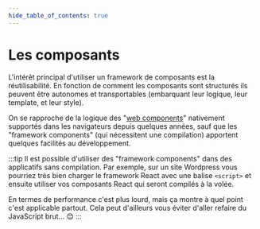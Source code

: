 ```yaml
---
hide_table_of_contents: true
---
```


# Les composants

L'intérêt principal d'utiliser un framework de composants est la réutilisabilité. En fonction de comment les composants sont structurés ils peuvent être autonomes et transportables (embarquant leur logique, leur template, et leur style).

On se rapproche de la logique des "[web components](https://en.wikipedia.org/wiki/Web_Components)" nativement supportés dans les navigateurs depuis quelques années, sauf que les "framework components" (qui nécessitent une compilation) apportent quelques facilités au développement.

:::tip
Il est possible d'utiliser des "framework components" dans des applicatifs sans compilation. Par exemple, sur un site Wordpress vous pourriez très bien charger le framework React avec une balise `<script>` et ensuite utiliser vos composants React qui seront compilés à la volée.

En termes de performance c'est plus lourd, mais ça montre à quel point c'est applicable partout. Cela peut d'ailleurs vous éviter d'aller refaire du JavaScript brut… 😊
:::
